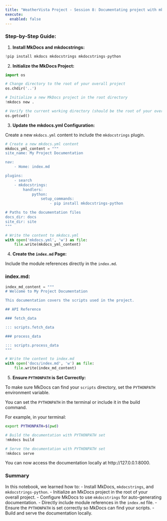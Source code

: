 ```yaml
---
title: "WeatherVista Project - Session 8: Documentating project with mkdocs and doctest"
execute: 
  enabled: false
---
```

### Step-by-Step Guide:

1. **Install MkDocs and mkdocstrings:**

```python
!pip install mkdocs mkdocstrings mkdocstrings-python
```

2. **Initialize the MkDocs Project:**

```python
import os

# Change directory to the root of your overall project
os.chdir('..')

# Initialize a new MkDocs project in the root directory
!mkdocs new .

# Verify the current working directory (should be the root of your overall project)
os.getcwd()
```


3. **Update the mkdocs.yml Configuration:**

Create a new `mkdocs.yml` content to include the `mkdocstrings` plugin.

```python
# Create a new mkdocs.yml content
mkdocs_yml_content = """
site_name: My Project Documentation

nav:
    - Home: index.md

plugins:
    - search
    - mkdocstrings:
        handlers:
            python:
                setup_commands:
                    - pip install mkdocstrings-python

# Paths to the documentation files
docs_dir: docs
site_dir: site
"""

# Write the content to mkdocs.yml
with open('mkdocs.yml', 'w') as file:
    file.write(mkdocs_yml_content)
```

4. **Create the `index.md` Page:**

Include the module references directly in the `index.md`.

### index.md:

```python
index_md_content = """
# Welcome to My Project Documentation

This documentation covers the scripts used in the project.

## API Reference

### fetch_data

::: scripts.fetch_data

### process_data

::: scripts.process_data
"""

# Write the content to index.md
with open('docs/index.md', 'w') as file:
    file.write(index_md_content)
```

5. **Ensure `PYTHONPATH` is Set Correctly:**

To make sure MkDocs can find your `scripts` directory, set the `PYTHONPATH` environment variable.

You can set the `PYTHONPATH` in the terminal or include it in the build command.

For example, in your terminal:

```bash
export PYTHONPATH=$(pwd)
```


```python
# Build the documentation with PYTHONPATH set
!mkdocs build

# Serve the documentation with PYTHONPATH set
!mkdocs serve
```

You can now access the documentation locally at http://127.0.0.1:8000.


### Summary

In this notebook, we learned how to:
- Install MkDocs, `mkdocstrings`, and `mkdocstrings-python`.
- Initialize an MkDocs project in the root of your overall project.
- Configure MkDocs to use `mkdocstrings` for auto-generating documentation.
- Directly include module references in the `index.md` file.
- Ensure the `PYTHONPATH` is set correctly so MkDocs can find your scripts.
- Build and serve the documentation locally.

